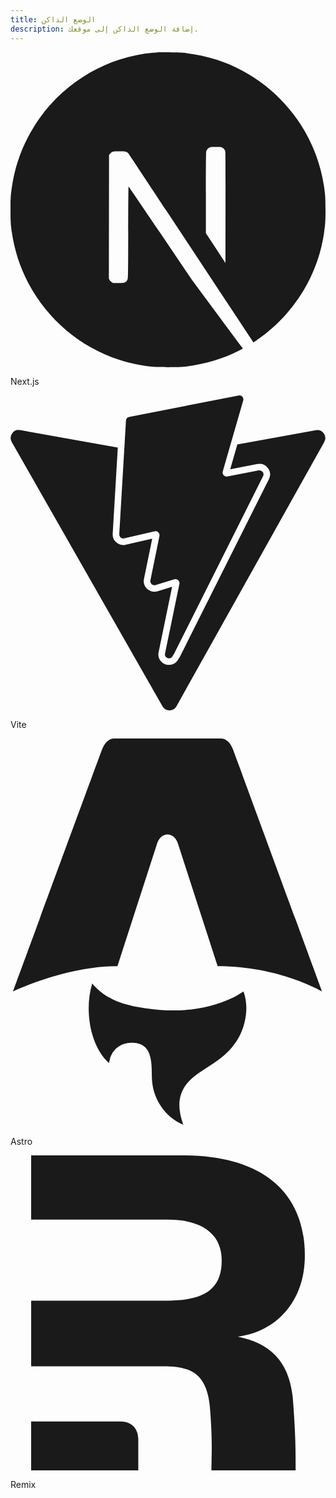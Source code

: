 ```yaml
---
title: الوضع الداكن
description: إضافة الوضع الداكن إلى موقعك.
---
```


<div className="grid gap-4 sm:grid-cols-2 sm:gap-6">
  <LinkedCard href="/docs/dark-mode/next">
    <svg
      role="img"
      viewBox="0 0 24 24"
      xmlns="http://www.w3.org/2000/svg"
      className="h-10 w-10"
      fill="currentColor"
    >
      <title>Next.js</title>
      <path d="M11.5725 0c-.1763 0-.3098.0013-.3584.0067-.0516.0053-.2159.021-.3636.0328-3.4088.3073-6.6017 2.1463-8.624 4.9728C1.1004 6.584.3802 8.3666.1082 10.255c-.0962.659-.108.8537-.108 1.7474s.012 1.0884.108 1.7476c.652 4.506 3.8591 8.2919 8.2087 9.6945.7789.2511 1.6.4223 2.5337.5255.3636.04 1.9354.04 2.299 0 1.6117-.1783 2.9772-.577 4.3237-1.2643.2065-.1056.2464-.1337.2183-.1573-.0188-.0139-.8987-1.1938-1.9543-2.62l-1.919-2.592-2.4047-3.5583c-1.3231-1.9564-2.4117-3.556-2.4211-3.556-.0094-.0026-.0187 1.5787-.0235 3.509-.0067 3.3802-.0093 3.5162-.0516 3.596-.061.115-.108.1618-.2064.2134-.075.0374-.1408.0445-.495.0445h-.406l-.1078-.068a.4383.4383 0 01-.1572-.1712l-.0493-.1056.0053-4.703.0067-4.7054.0726-.0915c.0376-.0493.1174-.1125.1736-.143.0962-.047.1338-.0517.5396-.0517.4787 0 .5584.0187.6827.1547.0353.0377 1.3373 1.9987 2.895 4.3608a10760.433 10760.433 0 004.7344 7.1706l1.9002 2.8782.096-.0633c.8518-.5536 1.7525-1.3418 2.4657-2.1627 1.5179-1.7429 2.4963-3.868 2.8247-6.134.0961-.6591.1078-.854.1078-1.7475 0-.8937-.012-1.0884-.1078-1.7476-.6522-4.506-3.8592-8.2919-8.2087-9.6945-.7672-.2487-1.5836-.42-2.4985-.5232-.169-.0176-1.0835-.0366-1.6123-.037zm4.0685 7.217c.3473 0 .4082.0053.4857.047.1127.0562.204.1642.237.2767.0186.061.0234 1.3653.0186 4.3044l-.0067 4.2175-.7436-1.14-.7461-1.14v-3.066c0-1.982.0093-3.0963.0234-3.1502.0375-.1313.1196-.2346.2323-.2955.0961-.0494.1313-.054.4997-.054z" />
    </svg>
    <p className="mt-2 font-medium">Next.js</p>
  </LinkedCard>
  <LinkedCard href="/docs/dark-mode/vite">
    <svg
      role="img"
      viewBox="0 0 24 24"
      xmlns="http://www.w3.org/2000/svg"
      className="h-10 w-10"
      fill="currentColor"
    >
      <title>Vite</title>
      <path d="m8.286 10.578.512-8.657a.306.306 0 0 1 .247-.282L17.377.006a.306.306 0 0 1 .353.385l-1.558 5.403a.306.306 0 0 0 .352.385l2.388-.46a.306.306 0 0 1 .332.438l-6.79 13.55-.123.19a.294.294 0 0 1-.252.14c-.177 0-.35-.152-.305-.369l1.095-5.301a.306.306 0 0 0-.388-.355l-1.433.435a.306.306 0 0 1-.389-.354l.69-3.375a.306.306 0 0 0-.37-.36l-2.32.536a.306.306 0 0 1-.374-.316zm14.976-7.926L17.284 3.74l-.544 1.887 2.077-.4a.8.8 0 0 1 .84.369.8.8 0 0 1 .034.783L12.9 19.93l-.013.025-.015.023-.122.19a.801.801 0 0 1-.672.37.826.826 0 0 1-.634-.302.8.8 0 0 1-.16-.67l1.029-4.981-1.12.34a.81.81 0 0 1-.86-.262.802.802 0 0 1-.165-.67l.63-3.08-2.027.468a.808.808 0 0 1-.768-.233.81.81 0 0 1-.217-.6l.389-6.57-7.44-1.33a.612.612 0 0 0-.64.906L11.58 23.691a.612.612 0 0 0 1.066-.004l11.26-20.135a.612.612 0 0 0-.644-.9z" />
    </svg>
    <p className="mt-2 font-medium">Vite</p>
  </LinkedCard>
  <LinkedCard href="/docs/dark-mode/astro">
    <svg
      role="img"
      viewBox="0 0 64 79"
      xmlns="http://www.w3.org/2000/svg"
      className="h-10 w-10"
      fill="currentColor"
    >
      <path d="M19.9924 65.9282C16.1165 62.432 14.9851 55.0859 16.5999 49.7638C19.3998 53.1193 23.2793 54.1822 27.2977 54.7822C33.5013 55.7081 39.5937 55.3618 45.3565 52.5637C46.0158 52.2434 46.625 51.8174 47.3454 51.386C47.8861 52.9341 48.0268 54.497 47.838 56.0877C47.3787 59.9617 45.4251 62.9542 42.3177 65.2227C41.0752 66.13 39.7604 66.9411 38.4771 67.7967C34.5346 70.4262 33.4679 73.5095 34.9494 77.9946C34.9846 78.1038 35.0161 78.2131 35.0957 78.4797C33.0828 77.5909 31.6124 76.2965 30.4921 74.5946C29.3088 72.7984 28.7458 70.8114 28.7162 68.6615C28.7014 67.6152 28.7014 66.5597 28.5588 65.5282C28.2107 63.0135 27.0144 61.8876 24.7608 61.8227C22.4479 61.7561 20.6183 63.1672 20.1331 65.3893C20.0961 65.5597 20.0424 65.7282 19.9887 65.9263L19.9924 65.9282Z" />
      <path d="M0.5 51.3932C0.5 51.3932 11.0979 46.2433 21.7254 46.2433L29.7382 21.5069C30.0381 20.3106 30.9141 19.4977 31.9029 19.4977C32.8918 19.4977 33.7677 20.3106 34.0677 21.5069L42.0804 46.2433C54.6672 46.2433 63.3058 51.3932 63.3058 51.3932C63.3058 51.3932 45.3044 2.47586 45.2692 2.37772C44.7526 0.931458 43.8804 0 42.7045 0H21.1032C19.9273 0 19.0903 0.931458 18.5384 2.37772C18.4995 2.47401 0.5 51.3932 0.5 51.3932Z" />
    </svg>
    <p className="mt-2 font-medium">Astro</p>
  </LinkedCard>
  <LinkedCard href="/docs/dark-mode/remix">
    <svg
      role="img"
      viewBox="0 0 24 24"
      xmlns="http://www.w3.org/2000/svg"
      className="h-10 w-10"
      fill="currentColor"
    >
      <title>Remix</title>
      <path d="M21.511 18.508c.216 2.773.216 4.073.216 5.492H15.31c0-.309.006-.592.011-.878.018-.892.036-1.821-.109-3.698-.19-2.747-1.374-3.358-3.55-3.358H1.574v-5h10.396c2.748 0 4.122-.835 4.122-3.049 0-1.946-1.374-3.125-4.122-3.125H1.573V0h11.541c6.221 0 9.313 2.938 9.313 7.632 0 3.511-2.176 5.8-5.114 6.182 2.48.497 3.93 1.909 4.198 4.694ZM1.573 24v-3.727h6.784c1.133 0 1.379.84 1.379 1.342V24Z" />
    </svg>
    <p className="mt-2 font-medium">Remix</p>
  </LinkedCard>
</div>
